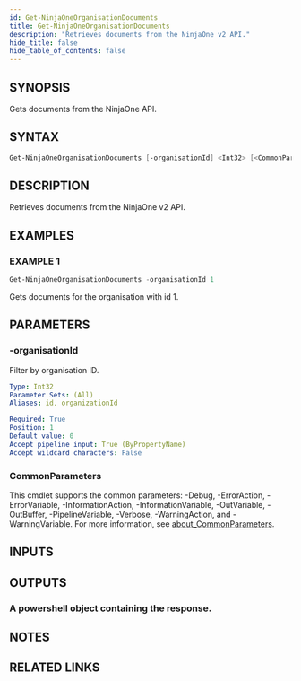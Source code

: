 ```yaml
---
id: Get-NinjaOneOrganisationDocuments
title: Get-NinjaOneOrganisationDocuments
description: "Retrieves documents from the NinjaOne v2 API."
hide_title: false
hide_table_of_contents: false
---
```


## SYNOPSIS

Gets documents from the NinjaOne API.

## SYNTAX

```powershell
Get-NinjaOneOrganisationDocuments [-organisationId] <Int32> [<CommonParameters>]
```

## DESCRIPTION

Retrieves documents from the NinjaOne v2 API.

## EXAMPLES

### EXAMPLE 1

```powershell
Get-NinjaOneOrganisationDocuments -organisationId 1
```

Gets documents for the organisation with id 1.

## PARAMETERS

### -organisationId

Filter by organisation ID.

```yaml
Type: Int32
Parameter Sets: (All)
Aliases: id, organizationId

Required: True
Position: 1
Default value: 0
Accept pipeline input: True (ByPropertyName)
Accept wildcard characters: False
```

### CommonParameters

This cmdlet supports the common parameters: -Debug, -ErrorAction, -ErrorVariable, -InformationAction, -InformationVariable, -OutVariable, -OutBuffer, -PipelineVariable, -Verbose, -WarningAction, and -WarningVariable. For more information, see [about_CommonParameters](http://go.microsoft.com/fwlink/?LinkID=113216).

## INPUTS

## OUTPUTS

### A powershell object containing the response.

## NOTES

## RELATED LINKS
